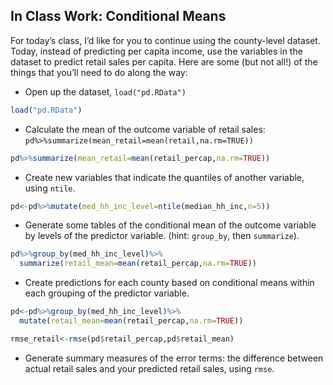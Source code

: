 In Class Work: Conditional Means
---------------------------------

For today's class, I'd like for you to continue using the county-level dataset. Today, instead of predicting per capita income, use the variables in the dataset to predict retail sales per capita. Here are some (but not all!) of the things that you'll need to do along the way:

* Open up the dataset, `load("pd.RData")`



```r
load("pd.RData")
```


* Calculate the mean of the outcome variable of retail sales: `pd%>%summarize(mean_retail=mean(retail,na.rm=TRUE))`

```r
pd%>%summarize(mean_retail=mean(retail_percap,na.rm=TRUE))
```


* Create new variables that indicate the quantiles of another variable, using `ntile`.

```r
pd<-pd%>%mutate(med_hh_inc_level=ntile(median_hh_inc,n=5))
```


* Generate some tables of the conditional mean of the outcome variable by levels of the predictor variable. (hint: `group_by`, then `summarize`).

```r
pd%>%group_by(med_hh_inc_level)%>%
  summarize(retail_mean=mean(retail_percap,na.rm=TRUE))
```

* Create predictions for each county based on conditional means within each grouping of the predictor variable. 

```r

pd<-pd%>%group_by(med_hh_inc_level)%>%
  mutate(retail_mean=mean(retail_percap,na.rm=TRUE))
```




```r
rmse_retail<-rmse(pd$retail_percap,pd$retail_mean)
```


* Generate summary measures of the error terms: the difference between actual retail sales and your predicted retail sales, using `rmse`.


